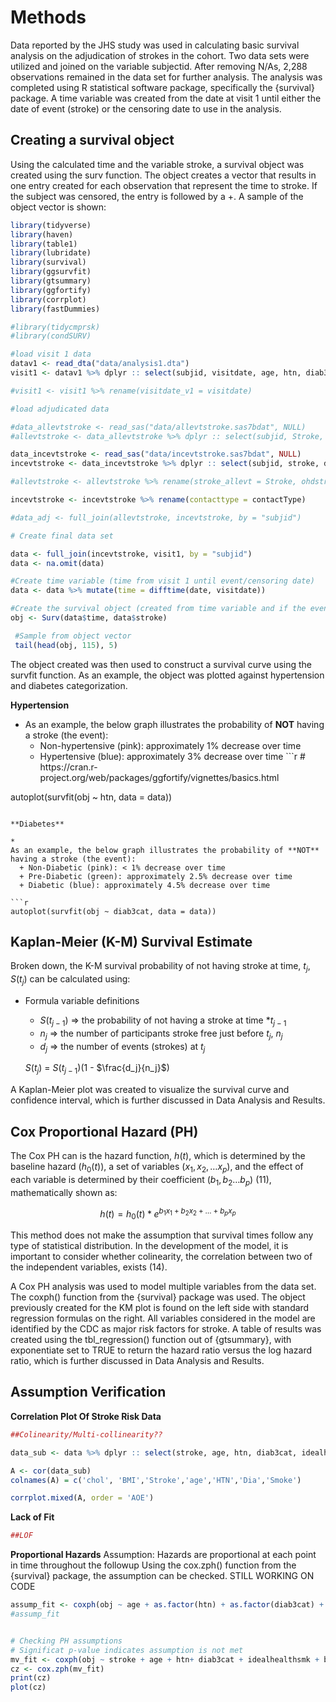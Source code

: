 # Methods

Data reported by the JHS study was used in calculating basic survival analysis on the adjudication of strokes in the cohort. Two data sets were utilized and joined on the variable subjectid. After removing N/As, 2,288 observations remained in the data set for further analysis. The analysis was completed using R statistical software package, specifically the {survival} package. A time variable was created from the date at visit 1 until either the date of event (stroke) or the censoring date to use in the analysis. 


## Creating a survival object
Using the calculated time and the variable stroke, a survival object was created using the surv function. The object creates a vector that results in one entry created for each observation that represent the time to stroke. If the subject was censored, the entry is followed by a +. A sample of the object vector is shown:


```r
library(tidyverse)
library(haven)
library(table1)
library(lubridate)
library(survival)
library(ggsurvfit)
library(gtsummary)
library(ggfortify)
library(corrplot)
library(fastDummies)

#library(tidycmprsk)
#library(condSURV)
```

```r

#load visit 1 data
datav1 <- read_dta("data/analysis1.dta")
visit1 <- datav1 %>% dplyr :: select(subjid, visitdate, age, htn, diab3cat, idealhealthsmk, bmi3cat, totchol3cat)

#visit1 <- visit1 %>% rename(visitdate_v1 = visitdate)

#load adjudicated data

#data_allevtstroke <- read_sas("data/allevtstroke.sas7bdat", NULL)
#allevtstroke <- data_allevtstroke %>% dplyr :: select(subjid, Stroke, OHDStroke, eventdate)

data_incevtstroke <- read_sas("data/incevtstroke.sas7bdat", NULL)
incevtstroke <- data_incevtstroke %>% dplyr :: select(subjid, stroke, date, contactType)

#allevtstroke <- allevtstroke %>% rename(stroke_allevt = Stroke, ohdstroke = OHDStroke)

incevtstroke <- incevtstroke %>% rename(contacttype = contactType)

#data_adj <- full_join(allevtstroke, incevtstroke, by = "subjid")

# Create final data set

data <- full_join(incevtstroke, visit1, by = "subjid")
data <- na.omit(data)

```



```r

#Create time variable (time from visit 1 until event/censoring date)
data <- data %>% mutate(time = difftime(date, visitdate))

#Create the survival object (created from time variable and if the event has taken place.)
obj <- Surv(data$time, data$stroke)
```

```r
 #Sample from object vector
 tail(head(obj, 115), 5)
```


The object created was then used to construct a survival curve using the survfit function. As an example, the object was plotted against hypertension and diabetes categorization. 

**Hypertension**

*
As an example, the below graph illustrates the probability of **NOT** having a stroke (the event):
  + Non-hypertensive (pink): approximately 1% decrease over time
  + Hypertensive (blue): approximately 3% decrease over time
```r
# https://cran.r-project.org/web/packages/ggfortify/vignettes/basics.html

autoplot(survfit(obj ~ htn, data = data))
```

**Diabetes**

*
As an example, the below graph illustrates the probability of **NOT** having a stroke (the event):
  + Non-Diabetic (pink): < 1% decrease over time 
  + Pre-Diabetic (green): approximately 2.5% decrease over time
  + Diabetic (blue): approximately 4.5% decrease over time

```r
autoplot(survfit(obj ~ diab3cat, data = data))

```



## Kaplan-Meier (K-M) Survival Estimate {.unnumbered}

Broken down, the K-M survival probability of not having stroke at time, $t_j$, $S(t_j)$ can be calculated using: 

+ Formula variable definitions

  + $S(t_{j-1})$ => the probability of not having a stroke at time *$t_{j-1}$
  + $n_j$ => the number of participants stroke free just before $t_j$, $n_j$
  + $d_j$ => the number of events (strokes) at $t_j$
  
  $S(t_j)$ = $S(t_{j-1})$(1 - $\frac{d_j}{n_j}$)


A Kaplan-Meier plot was created to visualize the survival curve and confidence interval, which is further discussed in Data Analysis and Results.


## Cox Proportional Hazard (PH) {.unnumbered}

The Cox PH can is the hazard function, $h(t)$, which is determined by the baseline hazard ($h_0(t)$), a set of variables ($x_1, x_2, … x_p$), and the effect of each variable is determined by their coefficient ($b_1, b_2 … b_p$) (11), mathematically shown as:

$$
h(t) = h_0(t) * e^{b_1x_1 + b_2x_2 + … + b_px_p}
$$

This method does not make the assumption that survival times follow any type of statistical distribution. In the development of the model, it is important to consider whether colinearity, the correlation between two of the independent variables, exists (14). 

A Cox PH analysis was used to model multiple variables from the data set. The coxph() function from the {survival} package was used. The object previously created for the KM plot is found on the left side with standard regression formulas on the right. All variables considered in the model are identified by the CDC as major risk factors for stroke. A table of results was created using the tbl_regression() function out of {gtsummary}, with exponentiate set to TRUE to return the hazard ratio versus the log hazard ratio, which is further discussed in Data Analysis and Results.



## Assumption Verification {.unnumbered}

**Correlation Plot Of Stroke Risk Data**
```r
##Colinearity/Multi-collinearity?? 

data_sub <- data %>% dplyr :: select(stroke, age, htn, diab3cat, idealhealthsmk, bmi3cat, totchol3cat)

A <- cor(data_sub)
colnames(A) = c('chol', 'BMI','Stroke','age','HTN','Dia','Smoke')

corrplot.mixed(A, order = 'AOE')
```

**Lack of Fit**
```r
##LOF


```

**Proportional Hazards**
Assumption: Hazards are proportional at each point in time throughout the followup
Using the cox.zph() function from the {survival} package, the assumption can be checked.
STILL WORKING ON CODE

```r


assump_fit <- coxph(obj ~ age + as.factor(htn) + as.factor(diab3cat) + as.factor(idealhealthsmk) + as.factor(bmi3cat)+ as.factor(totchol3cat), data=data)
#assump_fit


# Checking PH assumptions
# Significat p-value indicates assumption is not met
mv_fit <- coxph(obj ~ stroke + age + htn+ diab3cat + idealhealthsmk + bmi3cat + totchol3cat, data = data)
cz <- cox.zph(mv_fit)
print(cz)
plot(cz)

```









